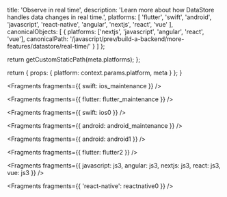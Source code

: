
  title: 'Observe in real time',
  description:
    'Learn more about how DataStore handles data changes in real time.',
  platforms: [
    'flutter',
    'swift',
    'android',
    'javascript',
    'react-native',
    'angular',
    'nextjs',
    'react',
    'vue'
  ],
  canonicalObjects: [
    {
      platforms: ['nextjs', 'javascript', 'angular', 'react', 'vue'],
      canonicalPath:
        '/javascript/prev/build-a-backend/more-features/datastore/real-time/'
    }
  ]
};

  return getCustomStaticPath(meta.platforms);
};

  return {
    props: {
      platform: context.params.platform,
      meta
    }
  };
}


<Fragments fragments={{ swift: ios_maintenance }} />


<Fragments fragments={{ flutter: flutter_maintenance }} />


<Fragments fragments={{ swift: ios0 }} />


<Fragments fragments={{ android: android_maintenance }} />


<Fragments fragments={{ android: android1 }} />


<Fragments fragments={{ flutter: flutter2 }} />


<Fragments
  fragments={{
    javascript: js3,
    angular: js3,
    nextjs: js3,
    react: js3,
    vue: js3
  }}
/>


<Fragments fragments={{ 'react-native': reactnative0 }} />
